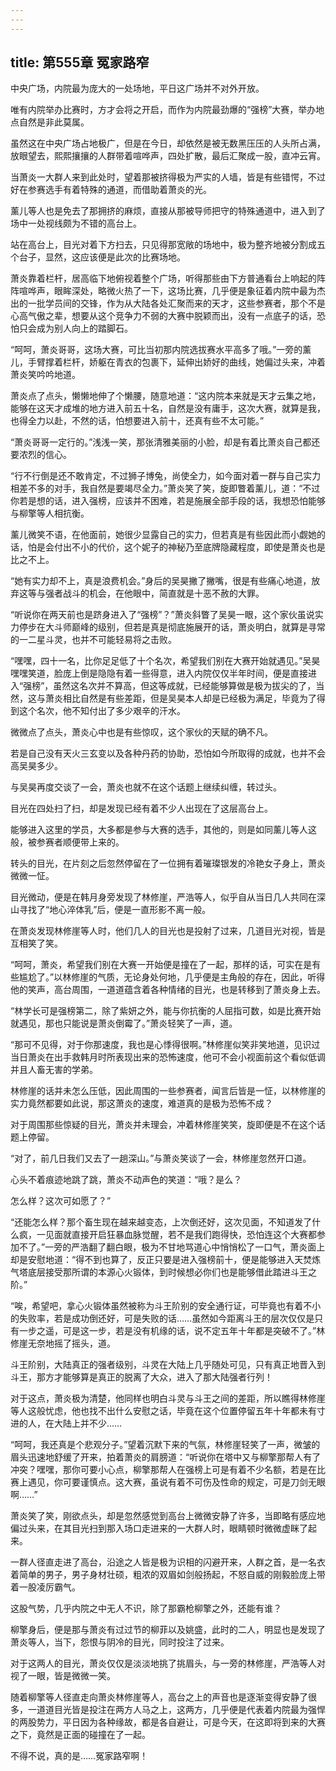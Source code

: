 ```yaml
---
---
---
```

title: 第555章 冤家路窄
---



中央广场，内院最为庞大的一处场地，平日这广场并不对外开放。

唯有内院举办比赛时，方才会将之开启，而作为内院最劲爆的“强榜”大赛，举办地点自然是非此莫属。

虽然这在中央广场占地极广，但是在今日，却依然是被无数黑压压的人头所占满，放眼望去，熙熙攘攘的人群带着喧哗声，四处扩散，最后汇聚成一股，直冲云宵。

当萧炎一大群人来到此处时，望着那被挤得极为严实的人墙，皆是有些错愕，不过好在参赛选手有着特殊的通道，而借助着萧炎的光。

薰儿等人也是免去了那拥挤的麻烦，直接从那被导师把守的特殊通道中，进入到了场中一处视线颇为不错的高台上。

站在高台上，目光对着下方扫去，只见得那宽敞的场地中，极为整齐地被分割成五个台子，显然，这应该便是此次的比赛场地。

萧炎靠着栏杆，居高临下地俯视着整个广场，听得那些由下方普通看台上响起的阵阵喧哗声，眼眸深处，略微火热了一下，这场比赛，几乎便是象征着内院中最为杰出的一批学员间的交锋，作为从大陆各处汇聚而来的天才，这些参赛者，那个不是心高气傲之辈，想要从这个竞争力不弱的大赛中脱颖而出，没有一点底子的话，恐怕只会成为别人向上的踏脚石。

“呵呵，萧炎哥哥，这场大赛，可比当初那内院选拔赛水平高多了哦。”一旁的薰儿，手臂撑着栏杆，娇躯在青衣的包裹下，延伸出娇好的曲线，她偏过头来，冲着萧炎笑吟吟地道。

萧炎点了点头，懒懒地伸了个懒腰，随意地道：“这内院本来就是天才云集之地，能够在这天才成堆的地方进入前五十名，自然是没有庸手，这次大赛，就算是我，也得全力以赴，不然的话，怕想要进入前十，还真有些不太可能。”

“萧炎哥哥一定行的。”浅浅一笑，那张清雅美丽的小脸，却是有着比萧炎自己都还要浓烈的信心。

“行不行倒是还不敢肯定，不过狮子博兔，尚使全力，如今面对着一群与自己实力相差不多的对手，我自然是要竭尽全力。”萧炎笑了笑，旋即瞥着薰儿，道：“不过你若是想的话，进入强榜，应该并不困难，若是施展全部手段的话，我想恐怕能够与柳擎等人相抗衡。

薰儿微笑不语，在他面前，她很少显露自己的实力，但若真是有些因此而小觑她的话，怕是会付出不小的代价，这个妮子的神秘乃至底牌隐藏程度，即使是萧炎也是比之不上。

“她有实力却不上，真是浪费机会。”身后的吴昊撇了撇嘴，很是有些痛心地道，放弃这等与强者战斗的机会，在他眼中，简直就是十恶不赦的大罪。

“听说你在两天前也是跻身进入了“强榜”？”萧炎斜瞥了吴昊一眼，这个家伙虽说实力停步在大斗师巅峰的级别，但若是真是彻底施展开的话，萧炎明白，就算是寻常的一二星斗灵，也并不可能轻易将之击败。

“嘿嘿，四十一名，比你足足低了十个名次，希望我们别在大赛开始就遇见。”吴昊嘿嘿笑道，脸庞上倒是隐隐有着一些得意，进入内院仅仅半年时间，便是直接进入“强榜”，虽然这名次并不算高，但这等成就，已经能够算做是极为拔尖的了，当然，这与萧炎相比自然是有些差距，但是吴昊本人却是已经极为满足，毕竟为了得到这个名次，他不知付出了多少艰辛的汗水。

微微点了点头，萧炎心中也是有些惊叹，这个家伙的天赋的确不凡。

若是自己没有天火三玄变以及各种丹药的协助，恐怕如今所取得的成就，也并不会高吴昊多少。

与吴昊再度交谈了一会，萧炎也就不在这个话题上继续纠缠，转过头。

目光在四处扫了扫，却是发现已经有着不少人出现在了这层高台上。

能够进入这里的学员，大多都是参与大赛的选手，其他的，则是如同薰儿等人这般，被参赛者顺便带上来的。

转头的目光，在片刻之后忽然停留在了一位拥有着璀璨银发的冷艳女子身上，萧炎微微一怔。

目光微动，便是在韩月身旁发现了林修崖，严浩等人，似乎自从当日几人共同在深山寻找了“地心淬体乳”后，便是一直形影不离一般。

在萧炎发现林修崖等人时，他们几人的目光也是投射了过来，几道目光对视，皆是互相笑了笑。

“呵呵，萧炎，希望我们别在大赛一开始便是撞在了一起，那样的话，可实在是有些尴尬了。”以林修崖的气质，无论身处何地，几乎便是主角般的存在，因此，听得他的笑声，高台周围，一道道蕴含着各种情绪的目光，也是转移到了萧炎身上去。

“林学长可是强榜第二，除了紫妍之外，能与你抗衡的人屈指可数，如是比赛开始就遇见，那也只能说是萧炎倒霉了。”萧炎轻笑了一声，道。

“那可不见得，对于你那速度，我也是心悸得很啊。”林修崖似笑非笑地道，见识过当日萧炎在出手救韩月时所表现出来的恐怖速度，他可不会小视面前这个看似低调并且人畜无害的学弟。

林修崖的话并未怎么压低，因此周围的一些参赛者，闻言后皆是一怔，以林修崖的实力竟然都要如此说，那这萧炎的速度，难道真的是极为恐怖不成？

对于周围那些惊疑的目光，萧炎并未理会，冲着林修崖笑笑，旋即便是不在这个话题上停留。

“对了，前几日我们又去了一趟深山。”与萧炎笑谈了一会，林修崖忽然开口道。

心头不着痕迹地跳了跳，萧炎不动声色的笑道：“哦？是么？

怎么样？这次可如愿了？”

“还能怎么样？那个畜生现在越来越变态，上次倒还好，这次见面，不知道发了什么疯，一见面就直接开启狂暴血脉觉醒，若不是我们跑得快，恐怕连这个大赛都参加不了。”一旁的严浩翻了翻白眼，极为不甘地骂道心中悄悄松了一口气，萧炎面上却是安慰地道：“得不到也算了，反正只要是进入强榜前十，便是能够进入天焚炼气塔底层接受那所谓的本源心火锻体，到时候想必你们也是能够借此踏进斗王之阶。”

“唉，希望吧，拿心火锻体虽然被称为斗王阶别的安全通行证，可毕竟也有着不小的失败率，若是成功倒还好，可是失败的话……虽然如今距离斗王的层次仅仅是只有一步之遥，可是这一步，若是没有机缘的话，说不定五年十年都是突破不了。”林修崖无奈地摇了摇头，道。

斗王阶别，大陆真正的强者级别，斗灵在大陆上几乎随处可见，只有真正地晋入到斗王，那方才能够算是真正的脱离了大众，进入了那大陆强者行列！

对于这点，萧炎极为清楚，他同样也明白斗灵与斗王之间的差距，所以瞧得林修崖等人这般忧虑，他也找不出什么安慰之话，毕竟在这个位置停留五年十年都未有寸进的人，在大陆上并不少……

“呵呵，我还真是个悲观分子。”望着沉默下来的气氛，林修崖轻笑了一声，微皱的眉头迅速地舒缓了开来，拍着萧炎的肩膀道：“听说你在塔中又与柳擎那帮人有了冲突？嘿嘿，那你可要小心点，柳擎那帮人在强榜上可是有着不少名额，若是在比赛上遇见，你可要谨慎点。这大赛，虽说有着不可伤及性命的规定，可是刀剑无眼啊……”

萧炎笑了笑，刚欲点头，却是忽然感觉到高台上微微安静了许多，当即略有感应地偏过头来，在其目光扫到那入场口走进来的一大群人时，眼睛顿时微微虚眯了起来。

一群人径直走进了高台，沿途之人皆是极为识相的闪避开来，人群之首，是一名衣着简单的男子，男子身材壮硕，粗浓的双眉如剑般扬起，不怒自威的刚毅脸庞上带着一股凌厉霸气。

这股气势，几乎内院之中无人不识，除了那霸枪柳擎之外，还能有谁？

柳擎身后，便是那与萧炎有过过节的柳菲以及姚盛，此时的二人，明显也是发现了萧炎等人，当下，怨恨与阴冷的目光，同时投注了过来。

对于这两人的目光，萧炎仅仅是淡淡地挑了挑眉头，与一旁的林修崖，严浩等人对视了一眼，皆是微微一笑。

随着柳擎等人径直走向萧炎林修崖等人，高台之上的声音也是逐渐变得安静了很多，一道道目光皆是投注在两方人马之上，这两方，几乎便是代表着内院最为强悍的两股势力，平日因为各种缘故，都是各自避让，可是今天，在这即将到来的大赛之下，竟然是正面的碰撞在了一起。

不得不说，真的是……冤家路窄啊！